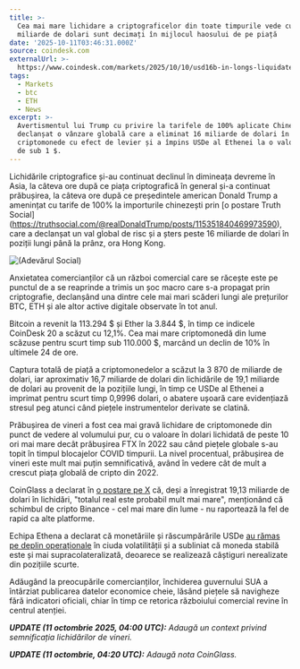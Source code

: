 ```yaml
---
title: >-
  Cea mai mare lichidare a criptograficelor din toate timpurile vede cum 16
  miliarde de dolari sunt decimați în mijlocul haosului de pe piață
date: '2025-10-11T03:46:31.000Z'
source: coindesk.com
externalUrl: >-
  https://www.coindesk.com/markets/2025/10/10/usd16b-in-longs-liquidated-as-wall-street-sell-off-extends-btc-eth-broader-crypto-market-meltdown
tags:
  - Markets
  - btc
  - ETH
  - News
excerpt: >-
  Avertismentul lui Trump cu privire la tarifele de 100% aplicate Chinei a
  declanșat o vânzare globală care a eliminat 16 miliarde de dolari în
  criptomonede cu efect de levier și a împins USDe al Ethenei la o valoare rară
  de sub 1 $.
---
```

Lichidările criptografice și-au continuat declinul în dimineața devreme în Asia, la câteva ore după ce piața criptografică în general și-a continuat prăbușirea, la câteva ore după ce președintele american Donald Trump a amenințat cu tarife de 100% la importurile chinezești prin [o postare Truth Social] (https://truthsocial.com/@realDonaldTrump/posts/115351840469973590), care a declanșat un val global de risc și a șters peste 16 miliarde de dolari în poziții lungi până la prânz, ora Hong Kong.

![(Adevărul Social)](https://cdn.sanity.io/images/s3y3vcno/production/e2ff5b18002a3273cec6db230fc7e80590af4906-869x1132.png?auto=format "(Adevărul Social)")

Anxietatea comercianților că un război comercial care se răcește este pe punctul de a se reaprinde a trimis un șoc macro care s-a propagat prin criptografie, declanșând una dintre cele mai mari scăderi lungi ale prețurilor BTC, ETH și ale altor active digitale observate în tot anul.

Bitcoin a revenit la 113.294 $ și Ether la 3.844 $, în timp ce indicele CoinDesk 20 a scăzut cu 12,1%. Cea mai mare criptomonedă din lume scăzuse pentru scurt timp sub 110.000 $, marcând un declin de 10% în ultimele 24 de ore.

Captura totală de piață a criptomonedelor a scăzut la 3 870 de miliarde de dolari, iar aproximativ 16,7 miliarde de dolari din lichidările de 19,1 miliarde de dolari au provenit de la pozițiile lungi, în timp ce USDe al Ethenei a imprimat pentru scurt timp 0,9996 dolari, o abatere ușoară care evidențiază stresul peg atunci când piețele instrumentelor derivate se clatină.

Prăbușirea de vineri a fost cea mai gravă lichidare de criptomonede din punct de vedere al volumului pur, cu o valoare în dolari lichidată de peste 10 ori mai mare decât prăbușirea FTX în 2022 sau când piețele globale s-au topit în timpul blocajelor COVID timpurii. La nivel procentual, prăbușirea de vineri este mult mai puțin semnificativă, având în vedere cât de mult a crescut piața globală de cripto din 2022.

CoinGlass a declarat în [o postare pe X](https://x.com/coinglass_com/status/1976796969961193641) că, deși a înregistrat 19,13 miliarde de dolari în lichidări, "totalul real este probabil mult mai mare", menționând că schimbul de cripto Binance - cel mai mare din lume - nu raportează la fel de rapid ca alte platforme.

Echipa Ethena a declarat că monetăriile și răscumpărările USDe [au rămas pe deplin operaționale](https://x.com/ethena_labs/status/1976773136294224071) în ciuda volatilității și a subliniat că moneda stabilă este și mai supracolateralizată, deoarece se realizează câștiguri nerealizate din pozițiile scurte.

Adăugând la preocupările comercianților, închiderea guvernului SUA a întârziat publicarea datelor economice cheie, lăsând piețele să navigheze fără indicatori oficiali, chiar în timp ce retorica războiului comercial revine în centrul atenției.

_**UPDATE (11 octombrie 2025, 04:00 UTC):** Adaugă un context privind semnificația lichidărilor de vineri._

_**UPDATE (11 octombrie, 04:20 UTC):** Adaugă nota CoinGlass._
